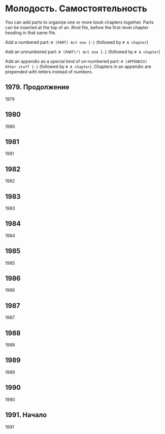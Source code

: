 # Молодость. Самостоятельность {#parts}

You can add parts to organize one or more book chapters together. Parts can be inserted at the top of an .Rmd file, before the first-level chapter heading in that same file. 

Add a numbered part: `# (PART) Act one {-}` (followed by `# A chapter`)

Add an unnumbered part: `# (PART\*) Act one {-}` (followed by `# A chapter`)

Add an appendix as a special kind of un-numbered part: `# (APPENDIX) Other stuff {-}` (followed by `# A chapter`). Chapters in an appendix are prepended with letters instead of numbers.

## 1979. Продолжение

1979

## 1980

1980

## 1981

1981

## 1982

1982

## 1983

1983

## 1984

1984

## 1985

1985

## 1986

1986

## 1987

1987

## 1988

1988

## 1989

1989

## 1990

1990

## 1991. Начало

1991
